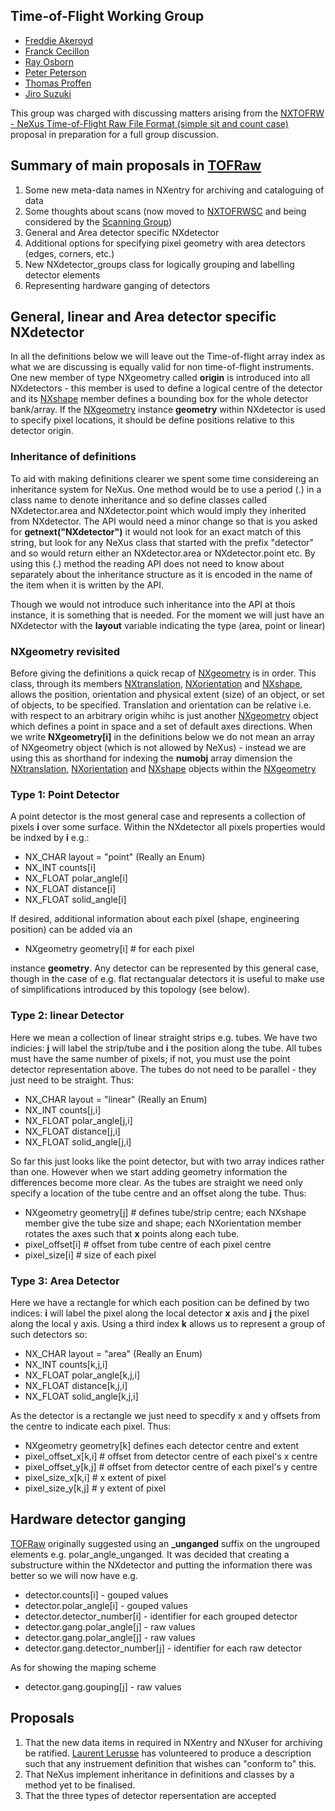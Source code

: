 ==Time-of-Flight Working Group==
*[[User:Freddie Akeroyd|Freddie Akeroyd]]
*[[User:Franck Cecillon|Franck Cecillon]]
*[[User:Ray Osborn|Ray Osborn]]
*[[User:Peter Peterson|Peter Peterson]]
*[[User:Thomas Proffen|Thomas Proffen]]
*[[User:Jiro Suzuki|Jiro Suzuki]]

This group was charged with discussing matters arising from the [[TOFRaw|NXTOFRW  - NeXus Time-of-Flight Raw File Format (simple sit and count case)]] proposal in preparation for a full group discussion.

==Summary of main proposals in [[TOFRaw]]==

# Some new meta-data names in NXentry for archiving and cataloguing of data
# Some thoughts about scans (now moved to [[TOFRawScan|NXTOFRWSC]] and being considered by the [[Scanning Group]])
# General and Area detector specific NXdetector
# Additional options for specifying pixel geometry with area detectors (edges, corners, etc.) 
# New NXdetector_groups class for logically grouping and labelling detector elements
# Representing hardware ganging of detectors

==General, linear and Area detector specific NXdetector==

In all the definitions below we will leave out the Time-of-flight array index as what we are discussing is equally valid for non time-of-flight instruments. One new member of type NXgeometry called '''origin''' is introduced into all NXdetectors - this member is used to define a logical centre of the detector and its [[NXshape]] member defines a bounding box for the whole detector bank/array. If the [[NXgeometry]] instance '''geometry''' within NXdetector is used to specify pixel locations, it should be define positions relative to this detector origin.  

===Inheritance of definitions===

To aid with making definitions clearer we spent some time considereing an inheritance system for NeXus. One method would be to use a period (.) in a class name to denote inheritance and so define classes called NXdetector.area and NXdetector.point which would imply they inherited from NXdetector. The API would need a minor change so that is you asked for '''getnext("NXdetector")''' it would not look for an exact match of this string, but look for any NeXus class that started with the prefix "detector" and so would return either an NXdetector.area or NXdetector.point etc. By using this (.) method the reading API does not need to know about separately about the inheritance structure as it is encoded in the name of the item when it is written by the API.

Though we would not introduce such inheritance into the API at thois instance, it is something that is needed. For the moment we will just have an NXdetector with the '''layout'''  variable indicating the type (area, point or linear)

===NXgeometry revisited===

Before giving the definitions a quick recap of [[NXgeometry]] is in order. This class, through its members [[NXtranslation]], [[NXorientation]] and [[NXshape]], allows the position, orientation and physical extent (size) of an object, or set of objects, to be specified. Translation and orientation can be relative i.e. with respect to an arbitrary origin whihc is just another [[NXgeometry]] object which defines a point in space and a set of default axes directions. When we write '''NXgeometry[i]''' in the definitions below we do not mean an array of NXgeometry object (which is not allowed by NeXus) - instead we are using this as shorthand for indexing the '''numobj''' array dimension the [[NXtranslation]], [[NXorientation]] and [[NXshape]] objects within the [[NXgeometry]]

===Type 1: Point Detector ===

A point detector is the most general case and represents a collection of pixels '''i''' over some surface. Within the NXdetector all pixels properties would be indxed by '''i''' e.g.:

* NX_CHAR layout = "point"  (Really an Enum)
* NX_INT counts[i]
* NX_FLOAT polar_angle[i]
* NX_FLOAT distance[i]
* NX_FLOAT solid_angle[i]

If desired, additional information about each pixel (shape, engineering position) can be added via an

* NXgeometry geometry[i] # for each pixel

instance '''geometry'''. Any detector can be represented by this general case, though in the case of e.g. flat rectangualar detectors it is useful to make use of simplifications introduced by this topology (see below).

===Type 2: linear Detector ===

Here we mean a collection of linear straight strips e.g. tubes. We have two indicies: '''j''' will label the strip/tube and '''i''' the position along the tube. All tubes must have the same number of pixels; if not, you must use the point detector representation above. The tubes do not need to be parallel - they just need to be straight. Thus:
 
* NX_CHAR layout = "linear" (Really an Enum)
* NX_INT counts[j,i]
* NX_FLOAT polar_angle[j,i]
* NX_FLOAT distance[j,i]
* NX_FLOAT solid_angle[j,i]

So far this just looks like the point detector, but with two array indices rather than one. However when we start adding geometry information the differences become more clear. As the tubes are straight we need only specify a location of the tube centre and an offset along the tube. Thus:

* NXgeometry geometry[j] # defines tube/strip centre; each NXshape member give the tube size and shape; each NXorientation member rotates the axes such that '''x''' points along each tube.
* pixel_offset[i] # offset from tube centre of each pixel centre
* pixel_size[i] # size of each pixel
 
===Type 3: Area Detector===

Here we have a rectangle for which each position can be defined by two indices:  '''i''' will label the pixel along the local detector '''x''' axis and '''j''' the pixel along the local y axis. Using a third index '''k''' allows us to represent a group of such detectors so:
 
* NX_CHAR layout = "area" (Really an Enum)
* NX_INT counts[k,j,i]
* NX_FLOAT polar_angle[k,j,i]
* NX_FLOAT distance[k,j,i]
* NX_FLOAT solid_angle[k,j,i]

As the detector is a rectangle we just need to specdify x and y offsets from the centre to indicate each pixel. Thus:

* NXgeometry geometry[k] defines each detector centre and extent
* pixel_offset_x[k,i] # offset from detector centre of each pixel's x centre
* pixel_offset_y[k,j] # offset from detector centre of each pixel's y centre
* pixel_size_x[k,i] # x extent of pixel
* pixel_size_y[k,j] # y extent of pixel

==Hardware detector ganging==

[[TOFRaw]] originally suggested using an '''_unganged''' suffix on the ungrouped elements e.g. polar_angle_unganged. It was decided that creating a substructure within the NXdetector and putting the information there was better so we will now have e.g.

* detector.counts[i]   -  gouped values
* detector.polar_angle[i]   -  gouped values
* detector.detector_number[i] - identifier for each grouped detector  
* detector.gang.polar_angle[j]  -  raw values
* detector.gang.polar_angle[j]  -  raw values
* detector.gang.detector_number[j] - identifier for each raw detector  

As for showing the maping scheme

* detector.gang.gouping[j]  -  raw values

==Proposals==

# That the new data items in required in NXentry and NXuser for archiving be ratified. [[User:L.lerusse|Laurent Lerusse]] has volunteered to produce a description such that any instruement definition that wishes can "conform to" this.
# That NeXus implement inheritance in definitions and classes by a method yet to be finalised.
# That the three types of detector repersentation are accepted